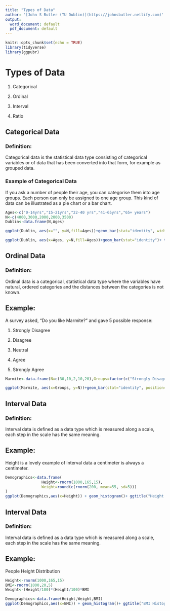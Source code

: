 ```yaml
---
title: "Types of Data"
author: '[John S Butler (TU Dublin)](https://johnsbutler.netlify.com)'
output:
  word_document: default
  pdf_document: default
---
```


```r
knitr::opts_chunk$set(echo = TRUE)
library(tidyverse)
library(ggpubr)
```

# Types of Data

1. Categorical

2. Ordinal

3. Interval

4. Ratio


## Categorical Data
### Definition:

Categorical data is the statistical data type consisting of categorical variables or of data that has been converted into that form, for example as grouped data.

### Example of Categorical Data
If you ask a number of people their age, you can categorise them into age groups. Each person can only be assigned to one age group.
This kind of data can be illustrated as a pie chart or a bar chart.


```r
Ages<-c("0-14yrs","15-21yrs","22-40 yrs","41-65yrs","65+ years")
N<-c(4000,3000,2000,2000,3500)
Dublin<-data.frame(N,Ages)

ggplot(Dublin, aes(x="", y=N,fill=Ages))+geom_bar(stat="identity", width=1)+ coord_polar("y", start=0)+ ggtitle("Pie Chart of Age Category")

ggplot(Dublin, aes(x=Ages, y=N,fill=Ages))+geom_bar(stat="identity")+ theme(legend.position = "none")+ ggtitle("Bar Chart of Age Category")

```

## Ordinal Data
### Definition:

Ordinal data is a categorical, statistical data type where the variables have natural, ordered categories and the distances between the categories is not known. 

## Example:
A survey asked, "Do you like Marmite?" and gave 5 possible response:

1. Strongly Disagree

2. Disagree

3. Neutral

4. Agree

5. Strongly Agree

```r

Marmite<-data.frame(N=c(30,10,2,10,20),Groups=factor(c("Strongly Disagree","Disagree","Neutral","Agree","Strongly Agree"),levels=c("Strongly Disagree","Disagree","Neutral","Agree","Strongly Agree")))

ggplot(Marmite, aes(x=Groups, y=N))+geom_bar(stat="identity", position=position_dodge())+ theme(legend.position = "none")+ ggtitle("Do you like Marmite?")


```

## Interval Data
### Definition:

Interval data is defined as a data type which is measured along a scale, each step in the scale has the same meaning.

## Example:
Height is a lovely example of interval data a centimeter is always a centimeter.

```r
Demographics<-data.frame(
                Height<-rnorm(1000,165,15),
                Weight=round(c(rnorm(200, mean=55, sd=5)))
)
ggplot(Demographics,aes(x=Height)) + geom_histogram()+ ggtitle("Height Histogram")+xlab("Height (cm)")

```

## Interval Data
### Definition:

Interval data is defined as a data type which is measured along a scale, each step in the scale has the same meaning.

## Example:
People Height Distribution

```r
Height<-rnorm(1000,165,15)
BMI<-rnorm(1000,20,5)
Weight<-(Height/100)*(Height/100)*BMI

Demographics<-data.frame(Height,Weight,BMI)
ggplot(Demographics,aes(x=BMI)) + geom_histogram()+ ggtitle("BMI Histogram")+xlab(bquote(Weight(kg)/(Height(m))^2))

```
